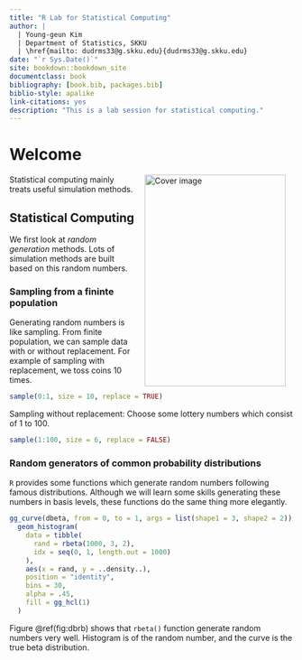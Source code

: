 ```yaml
--- 
title: "R Lab for Statistical Computing"
author: |
  | Young-geun Kim
  | Department of Statistics, SKKU
  | \href{mailto: dudrms33@g.skku.edu}{dudrms33@g.skku.edu}
date: "`r Sys.Date()`"
site: bookdown::bookdown_site
documentclass: book
bibliography: [book.bib, packages.bib]
biblio-style: apalike
link-citations: yes
description: "This is a lab session for statistical computing."
---
```


# Welcome {-}

<img src="cover.png" width="250" height="375" alt="Cover image" align="right" style="margin: 0 1em 0 1em" /></a> Statistical computing mainly treats useful simulation methods.

## Statistical Computing {-}

We first look at *random generation* methods. Lots of simulation methods are built based on this random numbers.

### Sampling from a fininte population {-}

Generating random numbers is like sampling. From finite population, we can sample data with or without replacement. For example of sampling with replacement, we toss coins 10 times.


```r
sample(0:1, size = 10, replace = TRUE)
```

Sampling without replacement: Choose some lottery numbers which consist of 1 to 100.

```r
sample(1:100, size = 6, replace = FALSE)
```

### Random generators of common probability distributions {-}

`R` provides some functions which generate random numbers following famous distributions. Although we will learn some skills generating these numbers in basis levels, these functions do the same thing more elegantly.

```r
gg_curve(dbeta, from = 0, to = 1, args = list(shape1 = 3, shape2 = 2)) +
  geom_histogram(
    data = tibble(
      rand = rbeta(1000, 3, 2),
      idx = seq(0, 1, length.out = 1000)
    ),
    aes(x = rand, y = ..density..),
    position = "identity",
    bins = 30,
    alpha = .45,
    fill = gg_hcl(1)
  )
```

Figure \@ref(fig:dbrb) shows that `rbeta()` function generate random numbers very well. Histogram is of the random number, and the curve is the true beta distribution.


